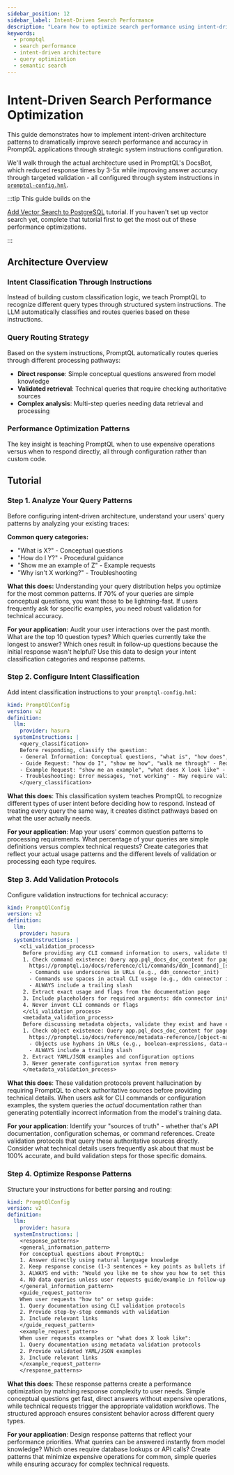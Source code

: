 ```yaml
---
sidebar_position: 12
sidebar_label: Intent-Driven Search Performance
description: "Learn how to optimize search performance using intent-driven architecture patterns with PromptQL"
keywords:
  - promptql
  - search performance
  - intent-driven architecture
  - query optimization
  - semantic search
---
```


# Intent-Driven Search Performance Optimization

This guide demonstrates how to implement intent-driven architecture patterns to dramatically improve search performance
and accuracy in PromptQL applications through strategic system instructions configuration.

We'll walk through the actual architecture used in PromptQL's DocsBot, which reduced response times by 3-5x while
improving answer accuracy through targeted validation - all configured through system instructions in
[`promptql-config.hml`](/project-configuration/promptql-config/index.mdx).

:::tip This guide builds on the

[Add Vector Search to PostgreSQL](/recipes/tutorials/add-vector-search-to-postgresql) tutorial. If you haven't set up
vector search yet, complete that tutorial first to get the most out of these performance optimizations.

:::

## Architecture Overview

### Intent Classification Through Instructions

Instead of building custom classification logic, we teach PromptQL to recognize different query types through structured
system instructions. The LLM automatically classifies and routes queries based on these instructions.

### Query Routing Strategy

Based on the system instructions, PromptQL automatically routes queries through different processing pathways:

- **Direct response**: Simple conceptual questions answered from model knowledge
- **Validated retrieval**: Technical queries that require checking authoritative sources
- **Complex analysis**: Multi-step queries needing data retrieval and processing

### Performance Optimization Patterns

The key insight is teaching PromptQL when to use expensive operations versus when to respond directly, all through
configuration rather than custom code.

## Tutorial

### Step 1. Analyze Your Query Patterns

Before configuring intent-driven architecture, understand your users' query patterns by analyzing your existing traces:

**Common query categories:**

- "What is X?" - Conceptual questions
- "How do I Y?" - Procedural guidance
- "Show me an example of Z" - Example requests
- "Why isn't X working?" - Troubleshooting

**What this does:** Understanding your query distribution helps you optimize for the most common patterns. If 70% of
your queries are simple conceptual questions, you want those to be lightning-fast. If users frequently ask for specific
examples, you need robust validation for technical accuracy.

**For your application:** Audit your user interactions over the past month. What are the top 10 question types? Which
queries currently take the longest to answer? Which ones result in follow-up questions because the initial response
wasn't helpful? Use this data to design your intent classification categories and response patterns.

### Step 2. Configure Intent Classification

Add intent classification instructions to your `promptql-config.hml`:

```yaml
kind: PromptQlConfig
version: v2
definition:
  llm:
    provider: hasura
  systemInstructions: |
    <query_classification>
    Before responding, classify the question:
    - General Information: Conceptual questions, "what is", "how does", "why" - Answer directly, offer follow-up
    - Guide Request: "how do I", "show me how", "walk me through" - Requires CLI validation
    - Example Request: "show me an example", "what does X look like" - Requires metadata validation
    - Troubleshooting: Error messages, "not working" - May require validation depending on solution
    </query_classification>
```

**What this does**: This classification system teaches PromptQL to recognize different types of user intent before
deciding how to respond. Instead of treating every query the same way, it creates distinct pathways based on what the
user actually needs.

**For your application**: Map your users' common question patterns to processing requirements. What percentage of your
queries are simple definitions versus complex technical requests? Create categories that reflect your actual usage
patterns and the different levels of validation or processing each type requires.

### Step 3. Add Validation Protocols

Configure validation instructions for technical accuracy:

```yaml
kind: PromptQlConfig
version: v2
definition:
  llm:
    provider: hasura
  systemInstructions: |
    <cli_validation_process>
     Before providing any CLI command information to users, validate the command exists:
     1. Check command existence: Query app.pql_docs_doc_content for pages with URLs matching:
       https://promptql.io/docs/reference/cli/commands/ddn_[command]_[subcommand]/
       - Commands use underscores in URLs (e.g., ddn_connector_init)
       - Commands use spaces in actual CLI usage (e.g., ddn connector init)
       - ALWAYS include a trailing slash
     2. Extract exact usage and flags from the documentation page
     3. Include placeholders for required arguments: ddn connector init <my_connector> -i
     4. Never invent CLI commands or flags
     </cli_validation_process>
     <metadata_validation_process>
     Before discussing metadata objects, validate they exist and have examples:
     1. Check object existence: Query app.pql_docs_doc_content for pages with URLs matching:
       https://promptql.io/docs/reference/metadata-reference/[object-name]/
       - Objects use hyphens in URLs (e.g., boolean-expressions, data-connector-links)
       - ALWAYS include a trailing slash
     2. Extract YAML/JSON examples and configuration options
     3. Never generate configuration syntax from memory
     </metadata_validation_process>
```

**What this does**: These validation protocols prevent hallucination by requiring PromptQL to check authoritative
sources before providing technical details. When users ask for CLI commands or configuration examples, the system
queries the _actual_ documentation rather than generating potentially incorrect information from the model's training
data.

**For your application**: Identify your "sources of truth" - whether that's API documentation, configuration schemas, or
command references. Create validation protocols that query these authoritative sources directly. Consider what technical
details users frequently ask about that must be 100% accurate, and build validation steps for those specific domains.

### Step 4. Optimize Response Patterns

Structure your instructions for better parsing and routing:

```yaml
kind: PromptQlConfig
version: v2
definition:
  llm:
    provider: hasura
  systemInstructions: |
    <response_patterns>
    <general_information_pattern>
    For conceptual questions about PromptQL:
    1. Answer directly using natural language knowledge
    2. Keep response concise (1-3 sentences + key points as bullets if needed)
    3. ALWAYS end with: "Would you like me to show you how to set this up, or would you prefer to see a specific example?"
    4. NO data queries unless user requests guide/example in follow-up
    </general_information_pattern>
    <guide_request_pattern>
    When user requests "how to" or setup guide:
    1. Query documentation using CLI validation protocols
    2. Provide step-by-step commands with validation
    3. Include relevant links
    </guide_request_pattern>
    <example_request_pattern>
    When user requests examples or "what does X look like":
    1. Query documentation using metadata validation protocols  
    2. Provide validated YAML/JSON examples
    3. Include relevant links
    </example_request_pattern>
    </response_patterns>
```

**What this does**: These response patterns create a performance optimization by matching response complexity to user
needs. Simple conceptual questions get fast, direct answers without expensive operations, while technical requests
trigger the appropriate validation workflows. The structured approach ensures consistent behavior across different query
types.

**For your application**: Design response patterns that reflect your performance priorities. What queries can be
answered instantly from model knowledge? Which ones require database lookups or API calls? Create patterns that minimize
expensive operations for common, simple queries while ensuring accuracy for complex technical requests.
